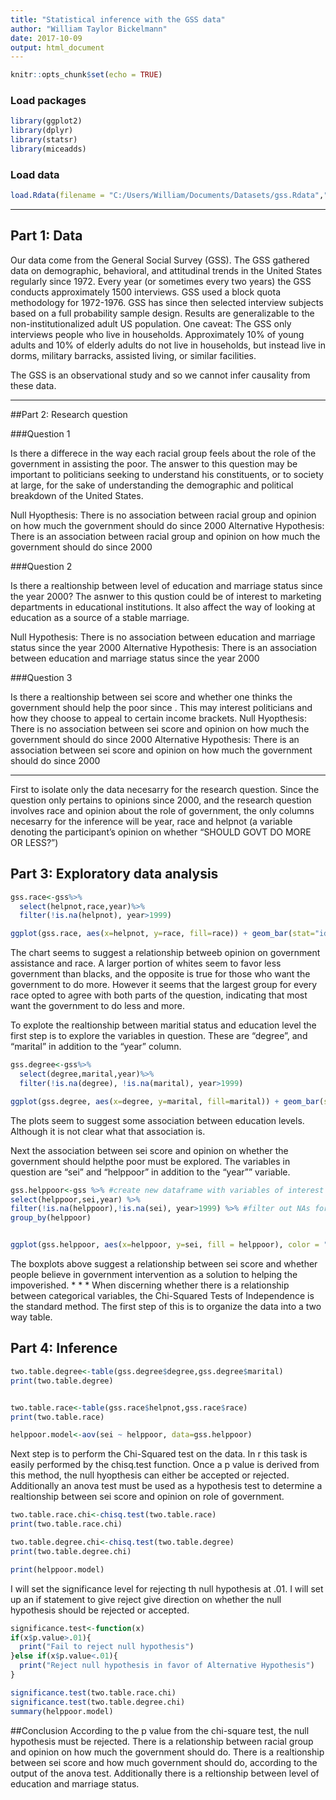 ```yaml
---
title: "Statistical inference with the GSS data"
author: "William Taylor Bickelmann"
date: 2017-10-09
output: html_document
---
```


```r
knitr::opts_chunk$set(echo = TRUE)
```


### Load packages

```r
library(ggplot2)
library(dplyr)
library(statsr)
library(miceadds)
```

### Load data

```r
load.Rdata(filename = "C:/Users/William/Documents/Datasets/gss.Rdata","gss")
```

* * *

## Part 1: Data

Our data come from the General Social Survey (GSS). The GSS gathered data on demographic, behavioral, and attitudinal trends in the United States regularly since 1972. Every year (or sometimes every two years) the GSS conducts approximately 1500 interviews. GSS used a block quota methodology for 1972-1976. GSS has since then selected interview subjects based on a full probability sample design. Results are generalizable to the non-institutionalized adult US population. One caveat: The GSS only interviews people who live in households. Approximately 10% of young adults and 10% of elderly adults do not live in households, but instead live in dorms, military barracks, assisted living, or similar facilities.

The GSS is an observational study and so we cannot infer causality from these data.

* * *

##Part 2: Research question

###Question 1

Is there a differece in the way each racial group feels about the role of the government in assisting the poor. The answer to this question may be important to politicians seeking to understand his constituents, or to society at large, for the sake of understanding the demographic and political breakdown of the United States. 

Null Hyopthesis: There is no association between racial group and opinion on how much the government should do since 2000
Alternative Hypothesis: There is an association between racial group and opinion on how much the government should do  since 2000

###Question 2

Is there a realtionship between level of education and marriage status since the year 2000? The asnwer to this qustion could be of interest to marketing departments in educational institutions. It also affect the way of looking at education as a source of a stable marriage.

Null Hypothesis: There is no association between education and marriage status since the year 2000
Alternative Hypothesis: There is an association between education and marriage status since the year 2000

###Question 3

Is there a realtionship between sei score and whether one thinks the government should help the poor since . This may interest politicians and how they choose to appeal to certain income brackets.
Null Hyopthesis: There is no association between sei score and opinion on how much the government should do since 2000
Alternative Hypothesis: There is an association between sei score and opinion on how much the government should do  since 2000

* * *

First to isolate only the data necesarry for the research question. Since the question only pertains to opinions since 2000, and the research question involves race and opinion about the role of government, the only columns necesarry for the inference will be year, race and helpnot (a variable denoting the participant's opinion on whether "SHOULD GOVT DO MORE OR LESS?")

## Part 3: Exploratory data analysis

```r
gss.race<-gss%>%
  select(helpnot,race,year)%>%
  filter(!is.na(helpnot), year>1999)

ggplot(gss.race, aes(x=helpnot, y=race, fill=race)) + geom_bar(stat="identity") + xlab("More or Less Government") + ggtitle("Opinion on Government Role by Race", subtitle = NULL)+ coord_flip()
```
The chart seems to suggest a relationship betweeb opinion on government assistance and race. A larger portion of whites seem to favor less government than blacks, and the opposite is true for those who want the government to do more. However it seems that the largest group for every race opted to agree with both parts of the question, indicating that most want the government to do less and more.

To explote the realtionship between maritial status and education level the first step is to explore the variables in question. These are "degree", and "marital" in addition to the "year" column. 

```r

gss.degree<-gss%>%
  select(degree,marital,year)%>%
  filter(!is.na(degree), !is.na(marital), year>1999)

ggplot(gss.degree, aes(x=degree, y=marital, fill=marital)) + geom_bar(stat="identity") + xlab("Degree Type") +ylab("Number of Degree Holders") + ggtitle("Education Level by Marriage Status", subtitle = NULL) + coord_flip()
```


The plots seem to suggest some association between education levels. Although it is not clear what that association is.

Next the association between sei score and opinion on whether the government should helpthe poor must be explored. The variables in question are "sei" and "helppoor" in addition to the "year"" variable.
```r
gss.helppoor<-gss %>% #create new dataframe with variables of interest
select(helppoor,sei,year) %>%
filter(!is.na(helppoor),!is.na(sei), year>1999) %>% #filter out NAs for each variable and specify years of interest
group_by(helppoor) 


ggplot(gss.helppoor, aes(x=helppoor, y=sei, fill = helppoor), color = "black") + geom_boxplot()

```
The boxplots above suggest a relationship between sei score and whether people believe in government intervention as a solution to helping the impoverished. 
* * *
When discerning whether there is a relationship between categorical variables, the Chi-Squared Tests of Independence is the standard method. The first step of this is to organize the data into a two way table.

## Part 4: Inference


```r
two.table.degree<-table(gss.degree$degree,gss.degree$marital)
print(two.table.degree)


two.table.race<-table(gss.race$helpnot,gss.race$race)
print(two.table.race)

helppoor.model<-aov(sei ~ helppoor, data=gss.helppoor)
```

Next step is to perform the Chi-Squared test on the data. In r this task is easily performed by the chisq.test function. Once a p value is derived from this method, the null hyopthesis can either be accepted or rejected. Additionally an anova test must be used as a hypothesis test to determine a realtionship between sei score and opinion on role of government.
```r
two.table.race.chi<-chisq.test(two.table.race)
print(two.table.race.chi)

two.table.degree.chi<-chisq.test(two.table.degree)
print(two.table.degree.chi)

print(helppoor.model)
```

I will set the significance level for rejecting th null hypothesis at .01. I will set up an if statement to give reject give direction on whether the null hypothesis should be rejected or accepted.
```r
significance.test<-function(x)
if(x$p.value>.01){
  print("Fail to reject null hypothesis")
}else if(x$p.value<.01){
  print("Reject null hypothesis in favor of Alternative Hypothesis")
}

significance.test(two.table.race.chi)
significance.test(two.table.degree.chi)
summary(helppoor.model)

```

##Conclusion
According to the p value from the chi-square test, the null hypothesis must be rejected. There is a relationship between racial group and opinion on how much the government should do. There is a realtionship between sei score and how much government should do, according to the output of the anova test. Additionally there is a reltionship between level of education and marriage status.
